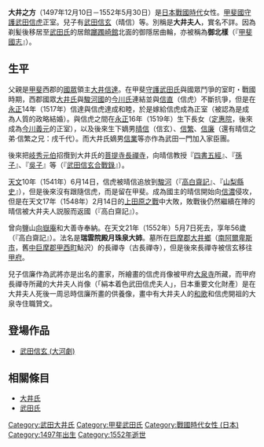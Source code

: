 {{unreferenced|time=2013-05-25T14:27:24+00:00}}
{{japanese|image=Wife of Takeda Nobutora by Takeda Nobukado (Chozenji Kofu).jpg|japanese=大井の方|kana=おおいのかた|romaji=Ōinokata}}
'''大井之方'''（1497年12月10日－1552年5月30日）是[[日本戰國時代|日本戰國時代]]女性。[[甲斐國|甲斐國]][[守護|守護]][[武田信虎|武田信虎]]正室。兒子有[[武田信玄|武田信玄]]（晴信）等。別稱是'''大井夫人'''，實名不詳。因為剃髪後移居至[[武田氏|武田氏]]的居館[[躑躅崎館|躑躅崎館]]北面的御隱居曲輪，亦被稱為'''御北樣'''（『[[甲斐國志|甲斐國志]]』）。

== 生平 ==
父親是[[甲斐|甲斐]]西郡的[[國眾|國眾]]領主[[大井信達|大井信達]]。在甲斐[[守護|守護]][[武田氏|武田氏]]與國眾鬥爭的室町・戰國時期，西郡國眾[[大井氏|大井氏]]與[[駿河國|駿河國]]的[[今川氏|今川氏]]連結並與[[武田信直|信直]]（信虎）不斷抗爭，但是在[[永正|永正]]14年（1517年）信達與信虎達成和睦，於是嫁給信虎成為正室（被認為是成為人質的政略結婚）。與信虎之間在[[永正|永正]]16年（1519年）生下長女（[[定惠院|定惠院]]，後來成為[[今川義元|今川義元]]的正室），以及後來生下嫡男[[武田晴信|晴信]]（信玄）、[[武田信繁|信繁]]、[[武田信廉|信廉]]（還有晴信之弟‧信繁之兄：戌千代）。而大井氏嫡男[[大井信業|信業]]等亦作為武田一門加入家臣團。

後來把[[岐秀元伯|岐秀元伯]]招攬到大井氏的[[菩提寺|菩提寺]][[長禪寺|長禪寺]]，向晴信教授『[[四書五經|四書五經]]』、『[[孫子|孫子]]』、『[[吳子|吳子]]』等（『[[武田信玄合戰錄|武田信玄合戰錄]]』）。

[[天文_(後奈良天皇)|天文]]10年（1541年）6月14日，信虎被晴信追放到[[駿河|駿河]]（『[[高白齋記|高白齋記]]』、『[[山梨縣史|山梨縣史]]』），但是後來沒有跟隨信虎，而是留在甲斐。成為國主的晴信開始向[[信濃|信濃]]侵攻，但是在天文17年（1548年）2月14日的[[上田原之戰|上田原之戰]]中大敗，敗戰後仍然繼續在陣的晴信被大井夫人説服而返國（『高白齋記』）。

曾向鹽山[[向嶽庵|向嶽庵]]和大善寺奉納。在天文21年（1552年）5月7日死去，享年56歲（『高白齋記』）。法名是'''瑞雲院殿月珠泉大姉'''。墓所在[[巨摩郡|巨摩郡]][[大井鄉|大井鄉]]（[[南阿爾卑斯市|南阿爾卑斯市]]，舊[[中巨摩郡|中巨摩郡]][[甲西町|甲西町]]鮎沢）的長禪寺（古長禪寺），但是後來長禪寺被信玄移往[[甲府|甲府]]。

兒子信廉作為武將亦是出名的畫家，所繪畫的信虎肖像被甲府[[大泉寺|大泉寺]]所藏，而甲府長禪寺所藏的大井夫人肖像（「絹本着色武田信虎夫人」，日本重要文化財產）是在大井夫人死後一周忌時信廉所畫的供養像，畫中有大井夫人的[[和歌|和歌]]和信虎開祖的大泉寺住職贊文。

== 登場作品 ==
*[[武田信玄_(大河劇)|武田信玄 (大河劇)]]

== 相關條目 ==
*[[大井氏|大井氏]]
*[[武田氏|武田氏]]

[[Category:武田大井氏|Category:武田大井氏]]
[[Category:甲斐武田氏|Category:甲斐武田氏]]
[[Category:戰國時代女性_(日本)|Category:戰國時代女性 (日本)]]
[[Category:1497年出生|Category:1497年出生]]
[[Category:1552年逝世|Category:1552年逝世]]